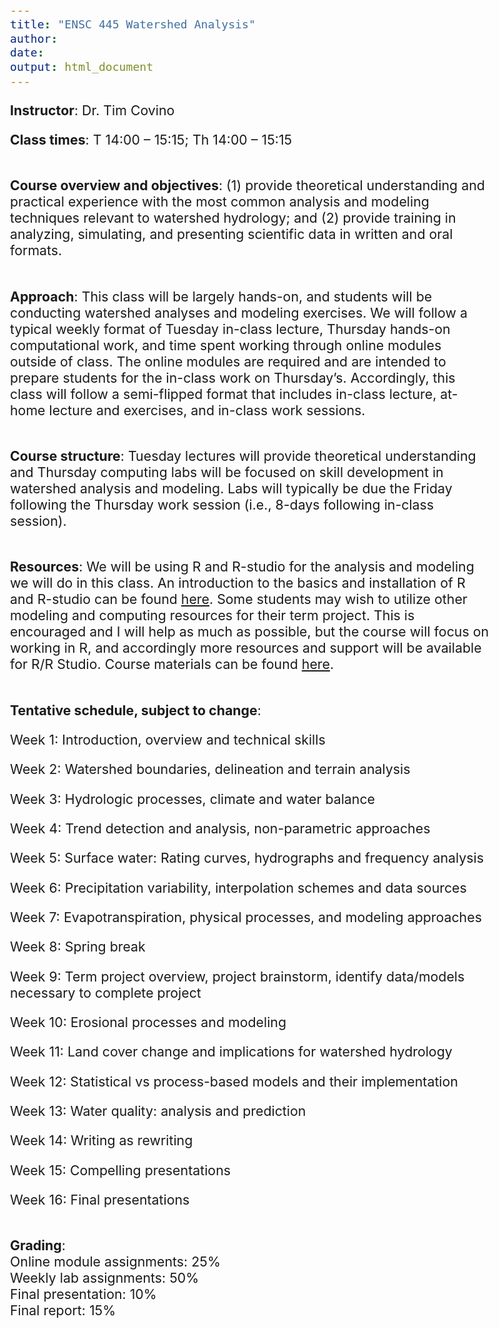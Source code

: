 ```yaml
---
title: "ENSC 445 Watershed Analysis"
author: 
date: 
output: html_document
---
```

<style type="text/css">
  body{
  font-size: 16pt;
}
</style>


**Instructor**: Dr. Tim Covino

**Class times**: T 14:00 – 15:15; Th 14:00 – 15:15

<br>
**Course overview and objectives**: (1) provide theoretical understanding and practical experience with the most common analysis and modeling techniques relevant to watershed hydrology; and (2) provide training in analyzing, simulating, and presenting scientific data in written and oral formats.

<br>
**Approach**: This class will be largely hands-on, and students will be conducting watershed analyses and modeling exercises. We will follow a typical weekly format of Tuesday in-class lecture, Thursday hands-on computational work, and time spent working through online modules outside of class. The online modules are required and are intended to prepare students for the in-class work on Thursday’s. Accordingly, this class will follow a semi-flipped format that includes in-class lecture, at-home lecture and exercises, and in-class work sessions. 

<br>
**Course structure**: Tuesday lectures will provide theoretical understanding and Thursday computing labs will be focused on skill development in watershed analysis and modeling. Labs will typically be due the Friday following the Thursday work session (i.e., 8-days following in-class session).  

<br>
**Resources**: We will be using R and R-studio for the analysis and modeling we will do in this class. An introduction to the basics and installation of R and R-studio can be found [here](https://csu-r.github.io/Module1/install-r-r-studio.html){target="_blank"}. Some students may wish to utilize other modeling and computing resources for their term project. This is encouraged and I will help as much as possible, but the course will focus on working in R, and accordingly more resources and support will be available for R/R Studio. Course materials can be found [here](https://tpcovino.github.io/Git_home/watershed_analysis/index.html){target="_blank"}.   

<br>
**Tentative schedule, subject to change**:

Week 1: Introduction, overview and technical skills

Week 2: Watershed boundaries, delineation and terrain analysis

Week 3: Hydrologic processes, climate and water balance

Week 4: Trend detection and analysis, non-parametric approaches

Week 5: Surface water: Rating curves, hydrographs and frequency analysis

Week 6: Precipitation variability, interpolation schemes and data sources

Week 7: Evapotranspiration, physical processes, and modeling approaches

Week 8: Spring break

Week 9: Term project overview, project brainstorm, identify data/models necessary to complete project

Week 10: Erosional processes and modeling

Week 11: Land cover change and implications for watershed hydrology

Week 12: Statistical vs process-based models and their implementation

Week 13: Water quality: analysis and prediction

Week 14: Writing as rewriting

Week 15: Compelling presentations

Week 16: Final presentations

<br>
**Grading**:<br>
Online module assignments: 25% <br>
Weekly lab assignments: 50% <br>
Final presentation: 10% <br>
Final report: 15% <br>



